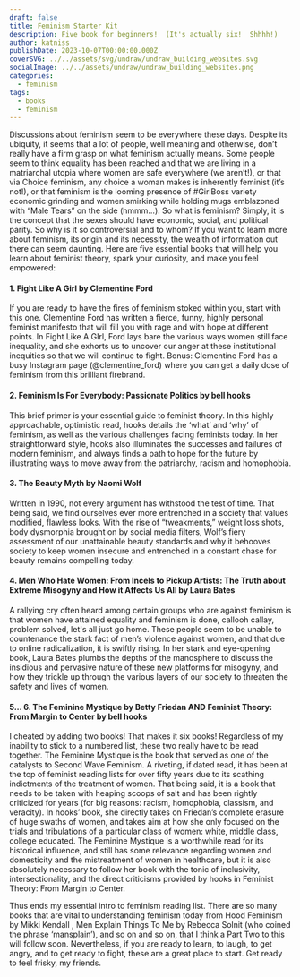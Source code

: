```yaml
---
draft: false
title: Feminism Starter Kit
description: Five book for beginners!  (It's actually six!  Shhhh!)
author: katniss
publishDate: 2023-10-07T00:00:00.000Z
coverSVG: ../../assets/svg/undraw/undraw_building_websites.svg
socialImage: ../../assets/undraw/undraw_building_websites.png
categories:
  - feminism
tags:
  - books
  - feminism
---
```



Discussions about feminism seem to be everywhere these days. Despite its ubiquity, it seems that a lot of people, well meaning and otherwise, don’t really have a firm grasp on what feminism actually means.  Some people seem to  think equality has been reached and that we are living in a matriarchal utopia where women are safe everywhere (we aren’t!), or that via Choice feminism, any choice a woman makes is inherently feminist (it’s not!), or that feminism is the looming presence of #GirlBoss variety economic grinding and women smirking while holding mugs emblazoned with “Male Tears” on the side (hmmm…).  So what is feminism? Simply, it is the concept that the sexes should have economic, social, and political parity. So why is it so controversial and to whom?  If you want to learn more about feminism, its origin and its necessity, the wealth of information out there can seem daunting.  Here are five essential books that will help you learn about feminist theory, spark your curiosity, and make you feel empowered:

#### 1. Fight Like A Girl by Clementine Ford
  
If you are ready to have the fires of feminism stoked within you, start with this one. Clementine Ford has written a fierce, funny, highly personal feminist manifesto that will fill you with rage and with hope at different points. In Fight Like A GIrl, Ford lays bare the various ways women still face inequality, and she exhorts us to uncover our anger at these institutional inequities so that we will continue to fight. Bonus: Clementine Ford has a busy Instagram page (@clementine_ford) where you can get a daily dose of feminism from  this brilliant firebrand.

#### 2. Feminism Is For Everybody: Passionate Politics by bell hooks

  This brief primer is your essential guide to feminist theory. In this highly approachable, optimistic read, hooks details the ‘what’ and ‘why’ of feminism, as well as the various challenges facing feminists today. In her straightforward style, hooks also illuminates the successes and failures of modern feminism, and always finds a path to hope for the future by illustrating ways to move away from the patriarchy, racism and homophobia.

#### 3. The Beauty Myth by Naomi Wolf

   Written in 1990, not every argument has withstood the test of time.   That being said, we find ourselves ever more entrenched in a society that values modified, flawless looks.  With the rise of “tweakments,” weight loss shots, body dysmorphia brought on by social media filters, Wolf’s fiery assessment of our unattainable beauty standards and why it behooves society to keep women insecure and entrenched in a constant chase for beauty remains compelling today.


#### 4. Men Who Hate Women: From Incels to Pickup Artists: The Truth about Extreme Misogyny and How it Affects Us All by Laura Bates

A rallying cry often heard among certain groups who are against feminism  is that women have attained equality and feminism is done, callooh callay, problem solved, let's all just go home.  These people seem to be unable to countenance the stark fact of men’s violence against women, and that due to online radicalization, it is swiftly rising.  In her stark and eye-opening book, Laura Bates plumbs the depths of the manosphere to discuss the insidious and pervasive nature of these new platforms for misogyny, and how they trickle up through the various layers of our society to threaten the safety and lives of women.

#### 5... 6. The Feminine Mystique by Betty Friedan AND Feminist Theory: From Margin to Center by bell hooks
  
I cheated by adding two books! That makes it six books! Regardless of my inability to stick to a numbered list, these two really have to be read together. The Feminine Mystique is the book that served as one of the catalysts to Second Wave Feminism.  A riveting, if dated read, it has been at the top of feminist reading lists for over fifty years due to its scathing indictments of the treatment of women. That being said, it is a book that needs to be taken with heaping scoops of salt and has been rightly criticized for years (for big reasons: racism, homophobia, classism, and veracity). In hooks’ book, she directly takes on Friedan’s complete erasure of huge swaths of women, and takes aim at how she only focused on the trials and tribulations of a particular class of women: white, middle class, college educated. The Feminine Mystique is a worthwhile read for its historical influence, and still has some relevance regarding women and domesticity and the mistreatment of women in healthcare, but it is also absolutely necessary to follow her book with the tonic of inclusivity, intersectionality, and the direct criticisms provided by hooks  in Feminist Theory: From Margin to Center.

Thus ends my  essential intro to feminism reading list. There are so many books that are vital to understanding feminism today from Hood Feminism by Mikki Kendall , Men Explain Things To Me by Rebecca Solnit (who coined the phrase ‘mansplain’), and so on and so on, that I think a Part Two to this will follow soon.  Nevertheless, if you are ready to learn, to laugh, to get angry, and to get ready to fight, these are a great place to start. Get ready to feel frisky, my friends.
